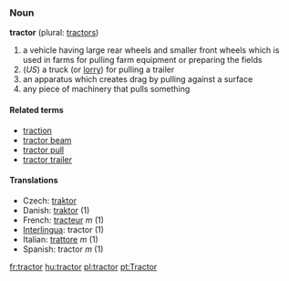 === Noun ===
'''tractor''' (plural: [[tractors]])

# a vehicle having large rear wheels and smaller front wheels which is used in farms for pulling farm equipment or preparing the fields
# (''US'') a truck (or [[lorry]]) for pulling a trailer<!-- we don't use this in Australia - not sure about UK -->
# an apparatus which creates drag by pulling against a surface
# any piece of machinery that pulls something

====Related terms====
*[[traction]]
*[[tractor beam]]
*[[tractor pull]]
*[[tractor trailer]]

==== Translations ====
*Czech: [[traktor]]
*Danish: [[traktor]] (1)
*French: [[tracteur]] ''m'' (1)
*[[Interlingua]]: tractor (1)
*Italian: [[trattore]] ''m'' (1)
*Spanish: tractor ''m'' (1)

[[fr:tractor]]
[[hu:tractor]]
[[pl:tractor]]
[[pt:Tractor]]